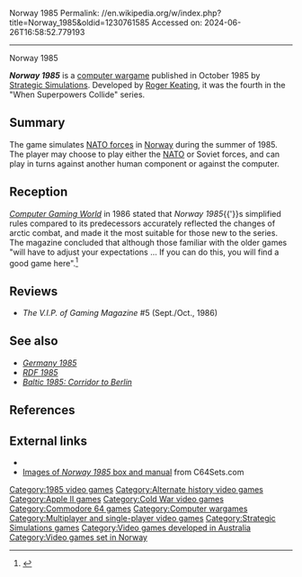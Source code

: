 Norway 1985
Permalink: //en.wikipedia.org/w/index.php?title=Norway_1985&oldid=1230761585
Accessed on: 2024-06-26T16:58:52.779193



------
Norway 1985
{{Short description|1985 video game}}
{{Infobox video game
|title = Norway 1985
|image = Norway 1985 box front.jpg
|caption =
|developer = [[Roger Keating]]
|publisher = [[Strategic Simulations]]
|platforms = [[Apple II]], [[Commodore 64]]
|released = {{vgrelease|NA|October 1985}}
|genre = [[Computer wargame|Wargame]]
|modes = [[Single-player video game|Single-player]], [[multiplayer video game|two-players]]
}}

'''''Norway 1985''''' is a [[computer wargame]] published in October 1985 by [[Strategic Simulations]]. Developed by [[Roger Keating]], it was the fourth in the "When Superpowers Collide" series.

==Summary==
The game simulates [[NATO|NATO forces]] in [[Norway]] during the summer of 1985. The player may choose to play either the [[NATO]] or Soviet forces, and can play in turns against another human component or against the computer.

==Reception==
''[[Computer Gaming World]]'' in 1986 stated that ''Norway 1985''{{'}}s simplified rules compared to its predecessors accurately reflected the changes of arctic combat, and made it the most suitable for those new to the series. The magazine concluded that although those familiar with the older games "will have to adjust your expectations ... If you can do this, you will find a good game here".<ref name="selover19860607">{{cite magazine | url=http://www.cgwmuseum.org/galleries/index.php?year=1986&pub=2&id=29 | title=Norway 1985 | magazine=Computer Gaming World | date=Jun–Jul 1986 | accessdate=28 July 2014 | author=Selover, Jay | pages=38}}</ref>

==Reviews==
*''The V.I.P. of Gaming Magazine'' #5 (Sept./Oct., 1986)

==See also==
*''[[Germany 1985]]''
*''[[RDF 1985]]''
*''[[Baltic 1985: Corridor to Berlin]]''

==References==
{{reflist}}

==External links==
*{{MobyGames|id=/norway-1985}}
*[http://www.c64sets.com/set.html?id=54 Images of ''Norway 1985'' box and manual] from C64Sets.com

{{s-start}}
{{succession box|title=''When Superpowers Collide''|before=''[[Baltic 1985: Corridor to Berlin]]''|after=None|years=}}
{{s-end}}

[[Category:1985 video games]]
[[Category:Alternate history video games]]
[[Category:Apple II games]]
[[Category:Cold War video games]]
[[Category:Commodore 64 games]]
[[Category:Computer wargames]]
[[Category:Multiplayer and single-player video games]]
[[Category:Strategic Simulations games]]
[[Category:Video games developed in Australia]]
[[Category:Video games set in Norway]]